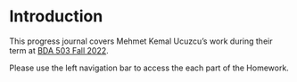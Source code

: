 # Introduction {.unnumbered}


<!-- DO NOT TOUCH THIS PART EXCEPT FILLING YOUR OR YOUR GROUP's NAME -->

This progress journal covers Mehmet Kemal Ucuzcu's work during their term at [BDA 503 Fall 2022](https://mef-bda503.github.io/fall22/).

Please use the left navigation bar to access the each part of the Homework.

<!-- IF THIS IS A GROUP UNCOMMENT BELOW -->

<!-- # Group Members

+ [Member 1](Member 1's Progress Journal URL with https://)  
+ [Member 2](Member 2's Progress Journal URL with https://)
+ [Member 3](Member 3's Progress Journal URL with https://)

# Group Project Details

Our group project is [PROJECT NAME]. [SHORT DESCRIPTION] -->
